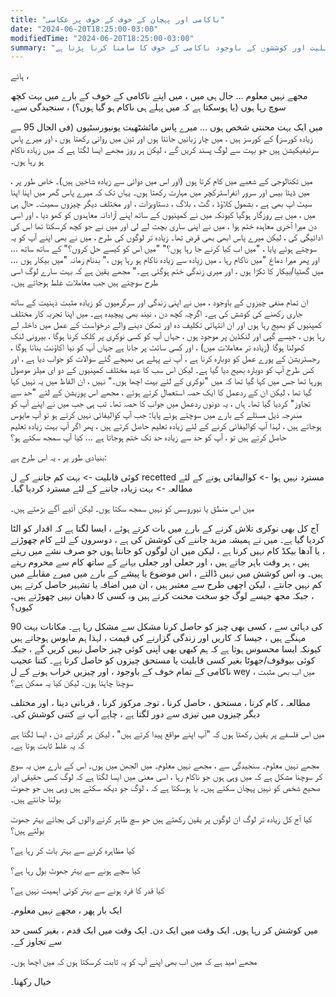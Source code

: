 ```yaml
---
title: "ناکامی اور پہچان کے خوف کے خوف پر عکاسی"
date: "2024-06-20T18:25:00-03:00"
modifiedTime: "2024-06-20T18:25:00-03:00"
summary: "اہم قابلیت اور کوششوں کے باوجود ناکامی کے خوف کا سامنا کرنا پڑتا ہے"
---
```


ہائے ،

مجھے نہیں معلوم ... حال ہی میں ، میں اپنے ناکامی کے خوف کے بارے میں بہت کچھ سوچ رہا ہوں (یا ہوسکتا ہے کہ میں پہلے ہی ناکام ہو گیا ہوں؟) ، سنجیدگی سے۔

میں ایک بہت محنتی شخص ہوں ... میرے پاس مائشٹھیت یونیورسٹیوں (فی الحال 95 سے زیادہ کورسز) کے کورسز ہیں ، میں چار زبانیں جانتا ہوں اور تین میں روانی رکھتا ہوں ، اور میرے پاس سرٹیفیکیشن ہیں جو بہت سے لوگ پسند کریں گے ، لیکن ہر روز مجھے ایسا لگتا ہے کہ میں زیادہ ناکام ہو رہا ہوں۔

میں ٹکنالوجی کے شعبے میں کام کرتا ہوں (اور اس میں دوائی سے زیادہ شاخیں ہیں)۔ خاص طور پر ، میں ڈیٹا بیس اور سرور انفراسٹرکچر میں مہارت رکھتا ہوں۔ یہاں تک کہ میرے پاس گھر میں اپنا اپنا سیٹ اپ بھی ہے ، بشمول کلاؤڈ ، گٹ ، بلاگ ، دستاویزات ، اور مختلف دیگر چیزوں سمیت۔ حال ہی میں ، میں بے روزگار ہوگیا کیونکہ میں نے کمپنیوں کے ساتھ اپنے آزادانہ معاہدوں کو کھو دیا ، اور اسی دن میرا آخری معاہدہ ختم ہوا ، میں نے اپنی ساری بچت لے لی اور میں نے جو کچھ کرسکتا تھا اس کی ادائیگی کی ، لیکن میرے پاس ابھی بھی قرض تھا۔ زیادہ تر لوگوں کی طرح ، میں نے بھی اپنے آپ کو یہ سوچتے ہوئے پایا ، "میں اب کیا کرنے جا رہا ہوں؟" "میں اس کو کیسے حل کروں؟" کے ساتھ ساتھ ... اور پھر میرا دماغ "میں ناکام رہا ، میں زیادہ سے زیادہ ناکام ہو رہا ہوں ،" بدنام زمانہ "میں بیکار ہوں ... میں گھٹیا/بیکار کا ٹکڑا ہوں ، اور میری زندگی ختم ہوگئی ہے۔" مجھے یقین ہے کہ بہت سارے لوگ اسی طرح سوچتے ہیں جب معاملات غلط ہوجاتے ہیں۔

ان تمام منفی چیزوں کے باوجود ، میں نے اپنی زندگی اور سرگرمیوں کو زیادہ مثبت ذہنیت کے ساتھ جاری رکھنے کی کوشش کی ہے۔ اگرچہ کچھ دن ، نیند بھی پیچیدہ ہے۔
میں اپنا تجربہ کار مختلف کمپنیوں کو بھیج رہا ہوں اور ان انتہائی تکلیف دہ اور تھکن دینے والے درخواست کے عمل میں داخلہ لے رہا ہوں ، جیسے گپی اور لنکڈین پر موجود ہوں ، جہاں آپ کو کسی نوکری پر کلک کرنا ہوگا ، بیرونی لنک کھولنا ہوگا (زیادہ تر معاملات میں) ، اور کسی سائٹ پر جانا ہے جہاں آپ کو نیا اکاؤنٹ بنانا ہوگا ، رجسٹریشن کے پورے عمل کو دوبارہ کرنا ہے ، آپ نے پہلے ہی بھیجے گئے سوالات کو جواب دیا ہے ، اور کس طرح آپ کو دوبارہ بھیج دیا گیا ہے۔ لیکن اس سب کا عہد مختلف کمپنیوں کے دو ای میلز موصول ہورہا تھا جس میں کہا گیا تھا کہ میں "نوکری کے لئے بہت اچھا ہوں۔" نہیں ، ان الفاظ میں یہ نہیں کہا گیا تھا ، لیکن ان کے ردعمل کا ایک حصہ استعمال کرتے ہوئے ، مجھے اس پوزیشن کے لئے "حد سے تجاوز" کردیا گیا تھا۔ ہاں ، یہ دونوں ردعمل میں جواب کا حصہ تھا۔ تب ہی جب میں نے اپنے آپ کو مندرجہ ذیل مسئلے کے بارے میں سوچتے ہوئے پایا: جب آپ کوالیفائی نہیں کرتے ہو تو آپ مایوس ہوجاتے ہیں ، لہذا آپ کوالیفائی کرنے کے لئے زیادہ تعلیم حاصل کرتے ہیں ، پھر اگر آپ بہت زیادہ تعلیم حاصل کرتے ہیں تو ، آپ کو حد سے زیادہ حد تک ختم ہوجاتا ہے ... کیا آپ سمجھ سکتے ہو؟

بنیادی طور پر ، یہ اس طرح ہے:

کوئی قابلیت -> بہت کم جاننے کے ل recetted مسترد نہیں ہوا -> کوالیفائی ہونے کے لئے مطالعہ -> بہت زیادہ جاننے کے لئے مسترد کردیا گیا۔

میں اس منطق یا نیوروسس کو نہیں سمجھ سکتا ہوں۔ لیکن آئیے آگے بڑھتے ہیں۔

آج کل بھی نوکری تلاش کرنے کے بارے میں بات کرتے ہوئے ، ایسا لگتا ہے کہ اقدار کو الٹا کردیا گیا ہے۔ میں نے ہمیشہ مزید جاننے کی کوشش کی ہے ، دوسروں کے لئے کام چھوڑنے ، یا آدھا بیکڈ کام نہیں کرنا ہے ، لیکن میں ان لوگوں کو جانتا ہوں جو صرف نشے میں رہتے ہیں ، ہر وقت باہر جاتے ہیں ، اور جعلی اور جعلی بہانے کے ساتھ کام سے محروم رہتے ہیں۔ وہ اس کوشش میں نہیں ڈالتے ، اس موضوع یا پیشے کے بارے میں میرے مقابلے میں کم نہیں جانتے ، لیکن اچھی طرح سے معتبر ہیں ، ان میں اضافہ یا تشہیر حاصل کرتے ہیں ، جبکہ مجھ جیسے لوگ جو سخت محنت کرتے ہیں وہ کسی کا دھیان نہیں چھوڑتے ہیں۔ کیوں؟

90 کی دہائی سے ، کسی بھی چیز کو حاصل کرنا مشکل سے مشکل رہا ہے۔ مکانات بہت مہنگے ہیں ، جیسا کہ کاریں اور زندگی گزارنے کی قیمت ، لہذا ہم مایوس ہوجاتے ہیں کیونکہ ایسا محسوس ہوتا ہے کہ ہم کبھی بھی اپنی کوئی چیز حاصل نہیں کریں گے ، جبکہ کوئی بیوقوف/جھوٹا بغیر کسی قابلیت یا مستحق چیزوں کو حاصل کرتا ہے۔ کتنا عجیب
ناکامی کے تمام خوف کے باوجود ، اور چیزیں خراب ہونے کے ل wey ، میں اب بھی مثبت سوچنا چاہتا ہوں۔ لیکن کیا یہ ممکن ہے؟

مطالعہ ، کام کرنا ، مستحق ، حاصل کرنا ، توجہ مرکوز کرنا ، قربانی دینا ، اور مختلف دیگر چیزوں میں تیزی سے دور لگتا ہے ، چاہے آپ نے کتنی کوشش کی۔

میں اس فلسفے پر یقین رکھتا ہوں کہ "آپ اپنے مواقع پیدا کرتے ہیں" ، لیکن ہر گزرتے دن ، ایسا لگتا ہے کہ یہ غلط ثابت ہوتا ہے۔

مجھے نہیں معلوم۔ سنجیدگی سے ، مجھے نہیں معلوم۔ میں الجھن میں ہوں۔ اس کے بارے میں یہ سوچ کر سوچنا مشکل ہے کہ میں وہی ہوں جو ناکام رہا ، اسی معنی میں ایسا لگتا ہے کہ لوگ کسی حقیقی اور صحیح شخص کو نہیں پہچان سکتے ہیں۔ یا ہوسکتا ہے کہ ، لوگ جو دیکھ سکتے ہیں وہی ہیں جو جھوٹ بولنا جانتے ہیں۔ 

کیا آج کل زیادہ تر لوگ ان لوگوں پر یقین رکھتے ہیں جو سچ ظاہر کرنے والوں کی بجائے بہتر جھوٹ بولتے ہیں؟

کیا مظاہرہ کرنے سے بہتر بات کر رہا ہے؟

کیا سچے ہونے سے بہتر جھوٹ بول رہا ہے؟

کیا قدر کا فرد ہونے سے بہتر کوئی اہمیت نہیں ہے؟

ایک بار پھر ، مجھے نہیں معلوم۔

میں کوشش کر رہا ہوں۔ ایک وقت میں ایک دن۔ ایک وقت میں ایک قدم ، بغیر کسی حد سے تجاوز کے۔

مجھے امید ہے کہ میں اب بھی اپنے آپ کو یہ ثابت کرسکتا ہوں کہ میں اچھا ہوں۔

خیال رکھنا۔